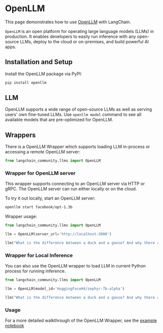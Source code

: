 # OpenLLM

This page demonstrates how to use [OpenLLM](https://github.com/bentoml/OpenLLM)
with LangChain.

`OpenLLM` is an open platform for operating large language models (LLMs) in
production. It enables developers to easily run inference with any open-source
LLMs, deploy to the cloud or on-premises, and build powerful AI apps.

## Installation and Setup

Install the OpenLLM package via PyPI:

```bash
pip install openllm
```

## LLM

OpenLLM supports a wide range of open-source LLMs as well as serving users' own
fine-tuned LLMs. Use `openllm model` command to see all available models that
are pre-optimized for OpenLLM.

## Wrappers

There is a OpenLLM Wrapper which supports loading LLM in-process or accessing a
remote OpenLLM server:

```python
from langchain_community.llms import OpenLLM
```

### Wrapper for OpenLLM server

This wrapper supports connecting to an OpenLLM server via HTTP or gRPC. The
OpenLLM server can run either locally or on the cloud.

To try it out locally, start an OpenLLM server:

```bash
openllm start facebook/opt-1.3b
```

Wrapper usage:

```python
from langchain_community.llms import OpenLLM

llm = OpenLLM(server_url='http://localhost:3000')

llm("What is the difference between a duck and a goose? And why there are so many Goose in Canada?")
```

### Wrapper for Local Inference

You can also use the OpenLLM wrapper to load LLM in current Python process for
running inference.

```python
from langchain_community.llms import OpenLLM

llm = OpenLLM(model_id='HuggingFaceH4/zephyr-7b-alpha')

llm("What is the difference between a duck and a goose? And why there are so many Goose in Canada?")
```

### Usage

For a more detailed walkthrough of the OpenLLM Wrapper, see the
[example notebook](/docs/integrations/llms/openllm)
